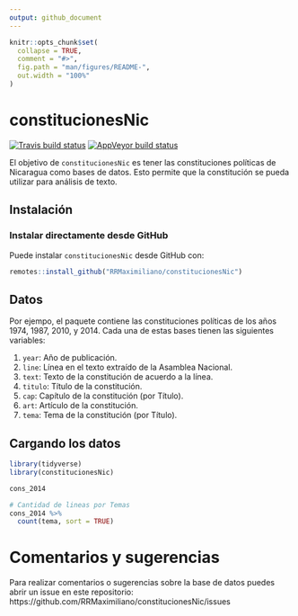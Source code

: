 ```yaml
---
output: github_document
---
```


<!-- README.md is generated from README.Rmd. Please edit that file -->

```r
knitr::opts_chunk$set(
  collapse = TRUE,
  comment = "#>",
  fig.path = "man/figures/README-",
  out.width = "100%"
)
```

# constitucionesNic

<!-- badges: start -->
[![Travis build status](https://travis-ci.com/RRMaximiliano/constitucionesNic.svg?branch=master)](https://travis-ci.com/RRMaximiliano/constitucionesNic)
[![AppVeyor build status](https://ci.appveyor.com/api/projects/status/github/RRMaximiliano/constitucionesNic?branch=master&svg=true)](https://ci.appveyor.com/project/RRMaximiliano/constitucionesNic)
<!-- badges: end -->

El objetivo de `constitucionesNic` es tener las constituciones políticas de Nicaragua como bases de datos. Esto permite que la constitución se pueda utilizar para análisis de texto.

## Instalación

### Instalar directamente desde GitHub

Puede instalar `constitucionesNic` desde GitHub con:

``` r
remotes::install_github("RRMaximiliano/constitucionesNic")
```

## Datos

Por ejempo, el paquete contiene las constituciones políticas de los años 1974, 1987, 2010, y 2014. Cada una de estas bases tienen las siguientes variables:

1. `year`: Año de publicación.
2. `line`: Línea en el texto extraído de la Asamblea Nacional.
3. `text`: Texto de la constitución de acuerdo a la línea.
4. `titulo`: Título de la constitución.
5. `cap`: Capítulo de la constitución (por Título).
6. `art`: Artículo de la constitución.
7. `tema`: Tema de la constitución (por Título). 

## Cargando los datos

```r
library(tidyverse)
library(constitucionesNic)

cons_2014
```

```r
# Cantidad de lineas por Temas
cons_2014 %>% 
  count(tema, sort = TRUE)
```


# Comentarios y sugerencias

Para realizar comentarios o sugerencias sobre la base de datos puedes abrir un issue en este repositorio: https://github.com/RRMaximiliano/constitucionesNic/issues
